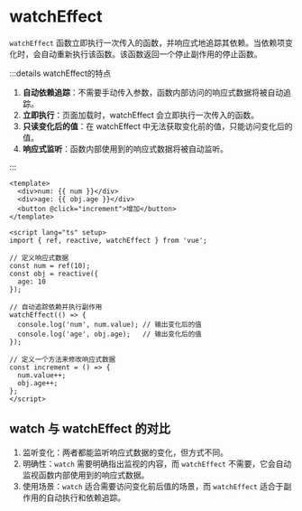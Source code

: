 # watchEffect

`watchEffect` 函数立即执行一次传入的函数，并响应式地追踪其依赖。当依赖项变化时，会自动重新执行该函数。该函数返回一个停止副作用的停止函数。



:::details watchEffect的特点

1. **自动依赖追踪**：不需要手动传入参数，函数内部访问的响应式数据将被自动追踪。
2. **立即执行**：页面加载时，watchEffect 会立即执行一次传入的函数。
3. **只读变化后的值**：在 watchEffect 中无法获取变化前的值，只能访问变化后的值。
4. **响应式监听**：函数内部使用到的响应式数据将被自动监听。

:::

```vue
<template>
  <div>num: {{ num }}</div>
  <div>age: {{ obj.age }}</div>
  <button @click="increment">增加</button>
</template>

<script lang="ts" setup>
import { ref, reactive, watchEffect } from 'vue';

// 定义响应式数据
const num = ref(10);
const obj = reactive({
  age: 10
});

// 自动追踪依赖并执行副作用
watchEffect(() => {
  console.log('num', num.value); // 输出变化后的值
  console.log('age', obj.age);   // 输出变化后的值
});

// 定义一个方法来修改响应式数据
const increment = () => {
  num.value++;
  obj.age++;
};
</script>
```



## watch 与 watchEffect 的对比

1. 监听变化：两者都能监听响应式数据的变化，但方式不同。
1. 明确性：`watch` 需要明确指出监视的内容，而 `watchEffect` 不需要，它会自动监视函数内部使用到的响应式数据。
1. 使用场景：`watch` 适合需要访问变化前后值的场景，而 `watchEffect` 适合于副作用的自动执行和依赖追踪。
